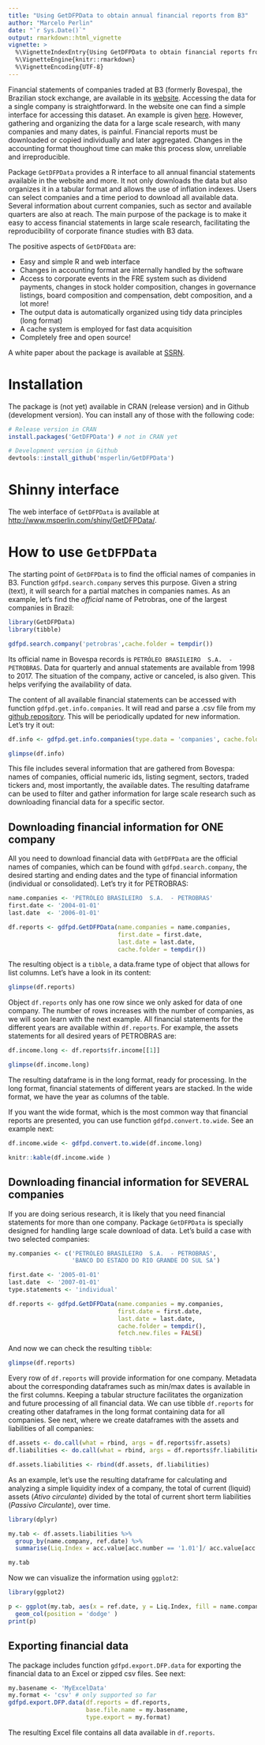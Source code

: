 ```yaml
---
title: "Using GetDFPData to obtain annual financial reports from B3"
author: "Marcelo Perlin"
date: "`r Sys.Date()`"
output: rmarkdown::html_vignette
vignette: >
  %\VignetteIndexEntry{Using GetDFPData to obtain financial reports from B3}
  %\VignetteEngine{knitr::rmarkdown}
  %\VignetteEncoding{UTF-8}
---
```

  
Financial statements of companies traded at B3 (formerly Bovespa), the Brazilian stock exchange, are available in its [website](http://www.bmfbovespa.com.br/). Accessing the data for a single company is straightforward. In the website one can find a simple interface for accessing this dataset. An example is given [here](https://www.rad.cvm.gov.br/ENETCONSULTA/frmGerenciaPaginaFRE.aspx?NumeroSequencialDocumento=67775&CodigoTipoInstituicao=2). However, gathering and organizing the data for a large scale research, with many companies and many dates, is painful. Financial reports must be downloaded or copied individually and later aggregated. Changes in the accounting format thoughout time can make this process slow, unreliable and irreproducible.

Package `GetDFPData` provides a R interface to all annual financial statements available in the website and more. It not only downloads the data but also organizes it in a tabular format and allows the use of inflation indexes. Users can select companies and a time period to download all available data. Several information about current companies, such as sector and available quarters are also at reach. The main purpose of the package is to make it easy to access financial statements in large scale research, facilitating the reproducibility of corporate finance studies with B3 data.

The positive aspects of `GetDFDData` are:

- Easy and simple R and web interface
- Changes in accounting format are internally handled by the software
- Access to corporate events in the FRE system such as dividend payments, changes in stock holder composition, changes in governance listings, board composition and compensation, debt composition, and a lot more! 
- The output data is automatically organized using tidy data principles (long format)
- A cache system is employed for fast data acquisition
- Completely free and open source!

A white paper about the package is available at [SSRN](https://ssrn.com/abstract=3128252).

# Installation
  
The package is (not yet) available in CRAN (release version) and in Github (development version). You can install any of those with the following code:
  
```r
# Release version in CRAN
install.packages('GetDFPData') # not in CRAN yet

# Development version in Github
devtools::install_github('msperlin/GetDFPData')
```

# Shinny interface

The web interface of `GetDFPData` is available at [http://www.msperlin.com/shiny/GetDFPData/](http://www.msperlin.com/shiny/GetDFPData/).


# How to use `GetDFPData`

The starting point of `GetDFPData` is to find the official names of companies in B3. Function `gdfpd.search.company` serves this purpose. Given a string (text), it will search for a partial matches in companies names. As an example, let's find the _official_ name of Petrobras, one of the largest companies in Brazil:

```r
library(GetDFPData)
library(tibble)

gdfpd.search.company('petrobras',cache.folder = tempdir())

```

Its official name in Bovespa records is `PETRÓLEO BRASILEIRO  S.A.  - PETROBRAS`. Data for quarterly and annual statements are available from 1998 to 2017. The situation of the company, active or canceled, is also given. This helps verifying the availability of data.

The content of all available financial statements can be accessed with function `gdfpd.get.info.companies`. It will read and parse a .csv file from my [github repository](https://github.com/msperlin/GetDFPData_auxiliary). This will be periodically updated for new information. Let's try it out:

```r
df.info <- gdfpd.get.info.companies(type.data = 'companies', cache.folder = tempdir())

glimpse(df.info)
```

This file includes several information that are gathered from Bovespa: names of companies, official numeric ids, listing segment, sectors, traded tickers and, most importantly, the available dates. The resulting dataframe can be used to filter and gather information for large scale research such as downloading financial data for a specific sector.


## Downloading financial information for ONE company

All you need to download financial data with `GetDFPData` are the official names of companies, which can be found with `gdfpd.search.company`, the desired starting and ending dates and the type of financial information (individual or consolidated). Let's try it for PETROBRAS:

```r
name.companies <- 'PETRÓLEO BRASILEIRO  S.A.  - PETROBRAS'
first.date <- '2004-01-01'
last.date  <- '2006-01-01'

df.reports <- gdfpd.GetDFPData(name.companies = name.companies, 
                               first.date = first.date,
                               last.date = last.date,
                               cache.folder = tempdir())
```

The resulting object is a `tibble`, a data.frame type of object that allows for list columns. Let's have a look in its content:

```r
glimpse(df.reports)
```

Object `df.reports` only has one row since we only asked for data of one company. The number of rows increases with the number of companies, as we will soon learn with the next example. All financial statements for the different years are available within `df.reports`. For example, the assets statements for all desired years of PETROBRAS are:

```r
df.income.long <- df.reports$fr.income[[1]]

glimpse(df.income.long)
```

The resulting dataframe is in the long format, ready for processing. In the long format, financial statements of different years are stacked. In the wide format, we have the year as columns of the table. 

If you want the wide format, which is the most common way that financial reports are presented, you can use function `gdfpd.convert.to.wide`. See an example next:

```r
df.income.wide <- gdfpd.convert.to.wide(df.income.long)

knitr::kable(df.income.wide )
```


## Downloading financial information for SEVERAL companies

If you are doing serious research, it is likely that you need financial statements for more than one company.  Package `GetDFPData` is specially designed for handling large scale download of data. Let's build a case with two selected companies:

```r
my.companies <- c('PETRÓLEO BRASILEIRO  S.A.  - PETROBRAS',
                  'BANCO DO ESTADO DO RIO GRANDE DO SUL SA')

first.date <- '2005-01-01'
last.date  <- '2007-01-01'
type.statements <- 'individual'

df.reports <- gdfpd.GetDFPData(name.companies = my.companies, 
                               first.date = first.date,
                               last.date = last.date,
                               cache.folder = tempdir(), 
                               fetch.new.files = FALSE)
```

And now we can check the resulting `tibble`:

```r
glimpse(df.reports)
```

Every row of `df.reports` will provide information for one company. Metadata about the corresponding dataframes such as min/max dates is available in the first columns. Keeping a tabular structure facilitates the organization and future processing of all financial data. We can use tibble `df.reports` for creating other dataframes in the long format containing data for all companies. See next, where we create dataframes with the assets and liabilities of all companies:

```r
df.assets <- do.call(what = rbind, args = df.reports$fr.assets)
df.liabilities <- do.call(what = rbind, args = df.reports$fr.liabilities)

df.assets.liabilities <- rbind(df.assets, df.liabilities)
```

As an example, let's use the resulting dataframe for calculating and analyzing a simple liquidity index of a company, the total of current (liquid) assets (_Ativo circulante_) divided by the total of current short term liabilities (_Passivo Circulante_), over time.

```r
library(dplyr)

my.tab <- df.assets.liabilities %>%
  group_by(name.company, ref.date) %>%
  summarise(Liq.Index = acc.value[acc.number == '1.01']/ acc.value[acc.number == '2.01'])

my.tab
```

Now we can visualize the information using `ggplot2`:

```r
library(ggplot2)

p <- ggplot(my.tab, aes(x = ref.date, y = Liq.Index, fill = name.company)) +
  geom_col(position = 'dodge' )
print(p)
```


## Exporting financial data

The package includes function `gdfpd.export.DFP.data` for exporting the financial data to an Excel or zipped csv files. See next:

```r
my.basename <- 'MyExcelData'
my.format <- 'csv' # only supported so far
gdfpd.export.DFP.data(df.reports = df.reports, 
                      base.file.name = my.basename,
                      type.export = my.format)
```

The resulting Excel file contains all data available in `df.reports`.
